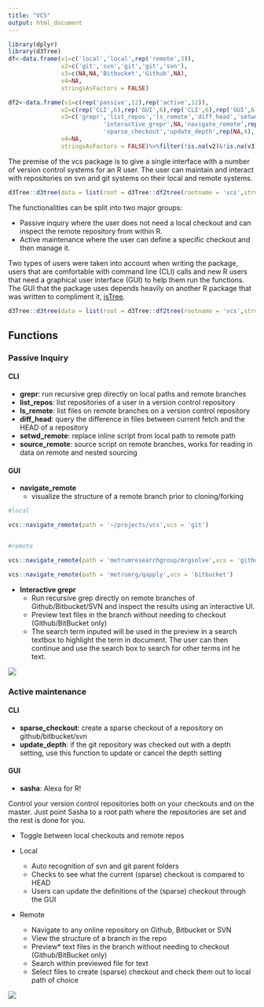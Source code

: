 ```yaml
---
title: "VCS"
output: html_document
---
```


```r
library(dplyr)
library(d3Tree)
df<-data.frame(v1=c('local','local',rep('remote',3)),
               v2=c('git','svn','git','git','svn'),
               v3=c(NA,NA,'Bitbucket','Github',NA),
               v4=NA,
               stringsAsFactors = FALSE)

df2<-data.frame(v1=c(rep('passive',12),rep('active',12)),
               v2=c(rep('CLI',6),rep('GUI',6),rep('CLI',6),rep('GUI',6)),
               v3=c('grepr','list_repos','ls_remote','diff_head','setwd_remote','source_remote',
                           'interactive_grepr',NA,'navigate_remote',rep(NA,3),
                           'sparse_checkout','update_depth',rep(NA,4),'sasha',rep(NA,5)),
               v4=NA,
               stringsAsFactors = FALSE)%>%filter(!is.na(v2)&!is.na(v3))
```


The premise of the vcs package is to give a single interface with a number of version control systems for an R user. The user can maintain and interact with repositories on svn and git systems on their local and remote systems. 

```r
d3Tree::d3tree(data = list(root = d3Tree::df2tree(rootname = 'vcs',struct = df),layout = 'collapse'))
```

The functionalities can be split into two major groups:

  - Passive inquiry where the user does not need a local checkout and can inspect the remote repository from within R.
  - Active maintenance where the user can define a specific checkout and then manage it. 
  
Two types of users were taken into account when writing the package, users that are comfortable with command line (CLI) calls and new R users that need a graphical user interface (GUI) to help them run the functions. The GUI that the package uses depends heavily on another R package that was written to compliment it, [jsTree](https://github.com/metrumresearchgroup/jsTree).

```r
d3Tree::d3tree(data = list(root = d3Tree::df2tree(rootname = 'vcs',struct = df2),layout = 'collapse'))
```

## Functions

### Passive Inquiry

#### CLI
  - **grepr**: run recursive grep directly on local paths and remote branches
  - **list_repos**: list repositories of a user in a version control repository
  - **ls_remote**: list files on remote branches on a version control repository
  - **diff_head**: query the difference in files between current fetch and the HEAD of a repository
  - **setwd_remote**: replace inline script from local path to remote path
  - **source_remote**: source script on remote branches, works for reading in data on remote and nested sourcing
  
#### GUI
  - **navigate_remote**
    - visualize the structure of a remote branch prior to cloning/forking

```r

#local

vcs::navigate_remote(path = '~/projects/vcs',vcs = 'git')


#remote

vcs::navigate_remote(path = 'metrumresearchgroup/mrgsolve',vcs = 'github')

vcs::navigate_remote(path = 'metrumrg/qapply',vcs = 'bitbucket')

```

  - **Interactive grepr**
    - Run recursive grep directly on remote branches of Github/Bitbucket/SVN and inspect the results using an interactive UI.
    - Preview text files in the branch without needing to checkout (Github/BitBucket only)
    - The search term inputed will be used in the preview in a search textbox to highlight the term in document. The user can then continue and use the search box to search for other terms int he text. 

![](https://github.com/yonicd/jsTree/blob/master/Miscellaneous/jstree_vcs_grepr.gif?raw=true)
  
  
### Active maintenance

#### CLI
  - **sparse_checkout**: create a sparse checkout of a repository on github/bitbucket/svn
  - **update_depth**: if the git repository was checked out with a depth setting, use this function to update or cancel the depth setting
  
#### GUI
 - **sasha**: Alexa for R!

Control your version control repositories both on your checkouts and on the master. Just point Sasha to a root path where the repositories are set and the rest is done for you. 

  - Toggle between local checkouts and remote repos
  
  - Local
  
    - Auto recognition of svn and git parent folders
    - Checks to see what the current (sparse) checkout is compared to HEAD
    - Users can update the definitions of the (sparse) checkout through the GUI
    
  - Remote
    - Navigate to any online repository on Github, Bitbucket or SVN
    - View the structure of a branch in the repo
    - Preview* text files in the branch without needing to checkout (Github/BitBucket only)
    - Search within previewed file for text
    - Select files to create (sparse) checkout and check them out to local path of choice

![](https://github.com/yonicd/vcs/blob/master/Miscellaneous/sasha.gif?raw=true)
  
